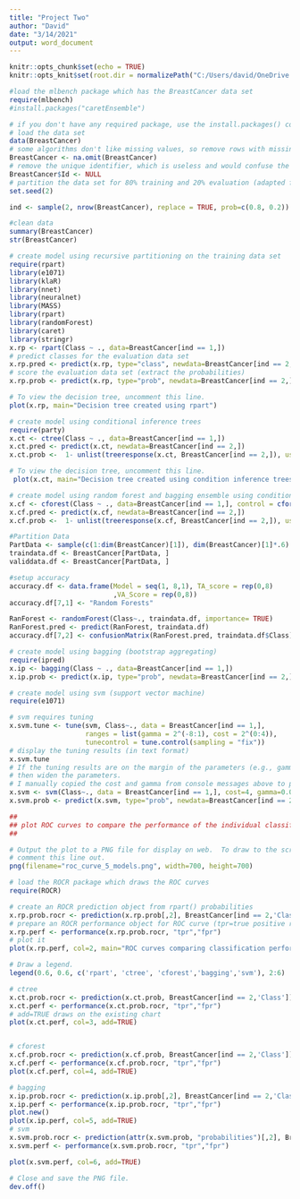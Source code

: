 ---
title: "Project Two"
author: "David"
date: "3/14/2021"
output: word_document
---

```{r setup, include=FALSE}
knitr::opts_chunk$set(echo = TRUE)
knitr::opts_knit$set(root.dir = normalizePath("C:/Users/david/OneDrive - UW/TBALNT 550"))   
```

```{r}
#load the mlbench package which has the BreastCancer data set
require(mlbench)
#install.packages("caretEnsemble")

# if you don't have any required package, use the install.packages() command
# load the data set
data(BreastCancer)
# some algorithms don't like missing values, so remove rows with missing values
BreastCancer <- na.omit(BreastCancer) 
# remove the unique identifier, which is useless and would confuse the machine learning algorithms
BreastCancer$Id <- NULL 
# partition the data set for 80% training and 20% evaluation (adapted from ?randomForest)
set.seed(2)

ind <- sample(2, nrow(BreastCancer), replace = TRUE, prob=c(0.8, 0.2))
```


```{r}

#clean data
summary(BreastCancer)
str(BreastCancer)
```


```{r}
# create model using recursive partitioning on the training data set
require(rpart)
library(e1071)
library(klaR)
library(nnet)
library(neuralnet)
library(MASS)
library(rpart)
library(randomForest)
library(caret)
library(stringr)
x.rp <- rpart(Class ~ ., data=BreastCancer[ind == 1,])
# predict classes for the evaluation data set
x.rp.pred <- predict(x.rp, type="class", newdata=BreastCancer[ind == 2,])
# score the evaluation data set (extract the probabilities)
x.rp.prob <- predict(x.rp, type="prob", newdata=BreastCancer[ind == 2,])

# To view the decision tree, uncomment this line.
plot(x.rp, main="Decision tree created using rpart")
```


```{r}
# create model using conditional inference trees
require(party)
x.ct <- ctree(Class ~ ., data=BreastCancer[ind == 1,])
x.ct.pred <- predict(x.ct, newdata=BreastCancer[ind == 2,])
x.ct.prob <-  1- unlist(treeresponse(x.ct, BreastCancer[ind == 2,]), use.names=F)[seq(1,nrow(BreastCancer[ind == 2,])*2,2)]

# To view the decision tree, uncomment this line.
 plot(x.ct, main="Decision tree created using condition inference trees")
```


```{r}
# create model using random forest and bagging ensemble using conditional inference trees
x.cf <- cforest(Class ~ ., data=BreastCancer[ind == 1,], control = cforest_unbiased(mtry = ncol(BreastCancer)-2))
x.cf.pred <- predict(x.cf, newdata=BreastCancer[ind == 2,])
x.cf.prob <-  1- unlist(treeresponse(x.cf, BreastCancer[ind == 2,]), use.names=F)[seq(1,nrow(BreastCancer[ind == 2,])*2,2)]
```
```{r}
#Partition Data
PartData <- sample(c(1:dim(BreastCancer)[1]), dim(BreastCancer)[1]*.6) # training data to 60% 
traindata.df <- BreastCancer[PartData, ]
validdata.df <- BreastCancer[PartData, ]
```

```{r}
#setup accuracy
accuracy.df <- data.frame(Model = seq(1, 8,1), TA_score = rep(0,8)
                          ,VA_Score = rep(0,8))
accuracy.df[7,1] <- "Random Forests"

RanForest <- randomForest(Class~., traindata.df, importance= TRUE)
RanForest.pred <- predict(RanForest, traindata.df)
accuracy.df[7,2] <- confusionMatrix(RanForest.pred, traindata.df$Class)$overall[1]

```


```{r}
# create model using bagging (bootstrap aggregating)
require(ipred)
x.ip <- bagging(Class ~ ., data=BreastCancer[ind == 1,])
x.ip.prob <- predict(x.ip, type="prob", newdata=BreastCancer[ind == 2,])

# create model using svm (support vector machine)
require(e1071)

# svm requires tuning
x.svm.tune <- tune(svm, Class~., data = BreastCancer[ind == 1,],
                   ranges = list(gamma = 2^(-8:1), cost = 2^(0:4)),
                   tunecontrol = tune.control(sampling = "fix"))
# display the tuning results (in text format)
x.svm.tune
# If the tuning results are on the margin of the parameters (e.g., gamma = 2^-8), 
# then widen the parameters.
# I manually copied the cost and gamma from console messages above to parameters below.
x.svm <- svm(Class~., data = BreastCancer[ind == 1,], cost=4, gamma=0.0625, probability = TRUE)
x.svm.prob <- predict(x.svm, type="prob", newdata=BreastCancer[ind == 2,], probability = TRUE)
```


```{r}
##
## plot ROC curves to compare the performance of the individual classifiers
##

# Output the plot to a PNG file for display on web.  To draw to the screen, 
# comment this line out.
png(filename="roc_curve_5_models.png", width=700, height=700)

# load the ROCR package which draws the ROC curves
require(ROCR)

# create an ROCR prediction object from rpart() probabilities
x.rp.prob.rocr <- prediction(x.rp.prob[,2], BreastCancer[ind == 2,'Class'])
# prepare an ROCR performance object for ROC curve (tpr=true positive rate, fpr=false positive rate)
x.rp.perf <- performance(x.rp.prob.rocr, "tpr","fpr")
# plot it
plot(x.rp.perf, col=2, main="ROC curves comparing classification performance of five machine learning models")

# Draw a legend.
legend(0.6, 0.6, c('rpart', 'ctree', 'cforest','bagging','svm'), 2:6)

# ctree
x.ct.prob.rocr <- prediction(x.ct.prob, BreastCancer[ind == 2,'Class'])
x.ct.perf <- performance(x.ct.prob.rocr, "tpr","fpr")
# add=TRUE draws on the existing chart 
plot(x.ct.perf, col=3, add=TRUE)


# cforest
x.cf.prob.rocr <- prediction(x.cf.prob, BreastCancer[ind == 2,'Class'])
x.cf.perf <- performance(x.cf.prob.rocr, "tpr","fpr")
plot(x.cf.perf, col=4, add=TRUE)

# bagging
x.ip.prob.rocr <- prediction(x.ip.prob[,2], BreastCancer[ind == 2,'Class'])
x.ip.perf <- performance(x.ip.prob.rocr, "tpr","fpr")
plot.new()
plot(x.ip.perf, col=5, add=TRUE)
# svm
x.svm.prob.rocr <- prediction(attr(x.svm.prob, "probabilities")[,2], BreastCancer[ind == 2,'Class'])
x.svm.perf <- performance(x.svm.prob.rocr, "tpr","fpr")

plot(x.svm.perf, col=6, add=TRUE)

# Close and save the PNG file.
dev.off()

```

